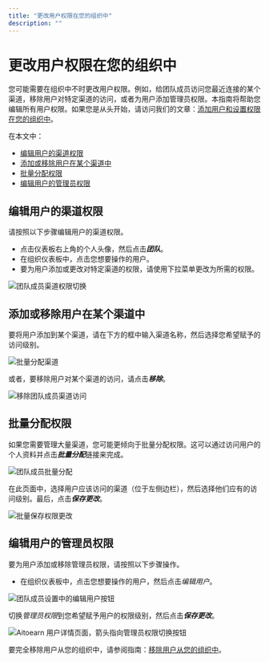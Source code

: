 ```yaml
---
title: "更改用户权限在您的组织中"
description: ""
---
```

# 更改用户权限在您的组织中

您可能需要在组织中不时更改用户权限。例如，给团队成员访问您最近连接的某个渠道，移除用户对特定渠道的访问，或者为用户添加管理员权限。本指南将帮助您编辑所有用户权限。如果您是从头开始，请访问我们的文章：[添加用户和设置权限在您的组织中](https://aitoearn.帮助scoutdocs.com/article/670-添加ing-用户s-和-setting-up-权限s-在-您的-组织)。

在本文中：
- [编辑用户的渠道权限](#h_01EJGJ6YRQ9HVZZX6YW56VBBHB)
- [添加或移除用户在某个渠道中](#h_01EJGJ77Z2R540Z0B53VZPWKEA)
- [批量分配权限](#h_01EJGJ7EXZHPJDZZF3J1PQ8TKY)
- [编辑用户的管理员权限](#h_01EJGJ7PWG9MKCMJWHZJQ0A8FS)

## 编辑用户的渠道权限

请按照以下步骤编辑用户的渠道权限。

- 点击仪表板右上角的个人头像，然后点击***团队***。
- 在组织仪表板中，点击您想要操作的用户。
- 要为用户添加或更改对特定渠道的权限，请使用下拉菜单更改为所需的权限。

![团队成员渠道权限切换](//d33v4339jhl8k0.cloudfront.net/docs/assets/64cb6cf86d4a3e191f237e66/图片s/67ae3cc8769d1a4e1f4ed971/文件-a0wqffwgYB.jpg)

## 添加或移除用户在某个渠道中

要将用户添加到某个渠道，请在下方的框中输入渠道名称，然后选择您希望赋予的访问级别。

![批量分配渠道](//d33v4339jhl8k0.cloudfront.net/docs/assets/64cb6cf86d4a3e191f237e66/图片s/67ae3e9ec64ec2266f232b8a/文件-iG3YLBAgPK.png)

或者，要移除用户对某个渠道的访问，请点击***移除***。

![移除团队成员渠道访问](//d33v4339jhl8k0.cloudfront.net/docs/assets/64cb6cf86d4a3e191f237e66/图片s/67ae3d2029a45508db9a3914/文件-gqxAdBS5aF.png)

## 批量分配权限

如果您需要管理大量渠道，您可能更倾向于批量分配权限。这可以通过访问用户的个人资料并点击***批量分配***链接来完成。

![团队成员批量分配](//d33v4339jhl8k0.cloudfront.net/docs/assets/64cb6cf86d4a3e191f237e66/图片s/67ae3d461dbfa0582db2818e/文件-A74bWJGFSA.png)

在此页面中，选择用户应该访问的渠道（位于左侧边栏），然后选择他们应有的访问级别。最后，点击***保存更改***。

![批量保存权限更改](//d33v4339jhl8k0.cloudfront.net/docs/assets/64cb6cf86d4a3e191f237e66/图片s/67ae3d6cc64ec2266f232b7e/文件-t4vVJlJTVN.png)

## 编辑用户的管理员权限

要为用户添加或移除管理员权限，请按照以下步骤操作。

- 在组织仪表板中，点击您想要操作的用户，然后点击*编辑用户*。

![团队成员设置中的编辑用户按钮](//d33v4339jhl8k0.cloudfront.net/docs/assets/64cb6cf86d4a3e191f237e66/图片s/67ae3d8fb412812df3235e40/文件-0LrTuTnuRO.png)

切换*管理员权限*到您希望赋予用户的权限级别，然后点击***保存更改***。

![Aitoearn 用户详情页面，箭头指向管理员权限切换按钮](//d33v4339jhl8k0.cloudfront.net/docs/assets/64cb6cf86d4a3e191f237e66/图片s/67ae3e03769d1a4e1f4ed979/文件-FUB3md8K0h.jpg)

要完全移除用户从您的组织中，请参阅指南：[移除用户从您的组织中](https://aitoearn.帮助scoutdocs.com/article/672-removing-a-用户-from-您的-组织)。
